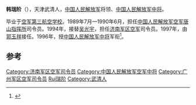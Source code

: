 '''韩瑞阶'''（{{bd|1937年||||catIdx=Han韩瑞阶}}），天津武清人，[[中国人民解放军|中国人民解放军]]将领、[[中国人民解放军中将|中国人民解放军中将]]。

毕业于[[空军第三航空学校|空军第三航空学校]]。1989年7月—1990年6月，担任[[中国人民解放军空军唐山指挥所|中国人民解放军空军唐山指挥所]]司令员。1994年，接替[[吴光宇|吴光宇]]，担任[[济南军区空军|济南军区空军]]司令员。1997年，由[[郭玉祥|郭玉祥]]接任。1996年，授[[中国人民解放军中将|中国人民解放军中将]]军衔<ref>{{citenews|author=|title=中将罗东进、藏文清、周文元等6人签名封|url=http://www.no1story.com/html/report/6969-1.htm|accessdate=2012-05-05|newspaper=美丽的神话|archive-date=2015-03-18|archive-url=https://web.archive.org/web/20150318223048/http://www.no1story.com/html/report/6969-1.htm|dead-url=no}}</ref>。

== 参考 ==
{{reflist}}
{{start box}}
{{s-mil}}
{{succession box|[[吴光宇|吴光宇]]|[[郭玉祥|郭玉祥]]|[[中国人民解放军|中国人民解放军]][[济南军区空军|济南军区空军]]司令员|1994年10月-1997年11月}}
{{succession box|[[杨正刚|杨正刚]]|[[卢登华|卢登华]]|[[中国人民解放军|中国人民解放军]][[广州军区空军|广州军区空军]]司令员|1997年11月-2000年12月}}
{{end box}}
{{中国军事人物小作品}}

{{DEFAULTSORT:Han韩瑞阶}}
[[Category:济南军区空军司令员|Category:济南军区空军司令员]]
[[Category:中国人民解放军空军中将|Category:中国人民解放军空军中将]]
[[Category:广州军区空军司令员|Category:广州军区空军司令员]]
[[Category:韩姓|Rui瑞阶]]
[[Category:武清人|Category:武清人]]